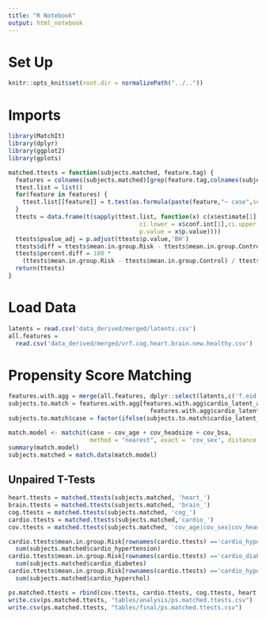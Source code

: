 ```yaml
---
title: "R Notebook"
output: html_notebook
---
```


# Set Up
```r
knitr::opts_knit$set(root.dir = normalizePath("../.."))
```

# Imports
```r
library(MatchIt)
library(dplyr)
library(ggplot2)
library(gplots)
```

```r
matched.ttests = function(subjects.matched, feature.tag) {
  features = colnames(subjects.matched)[grep(feature.tag,colnames(subjects.matched))]
  ttest.list = list()
  for(feature in features) {
    ttest.list[[feature]] = t.test(as.formula(paste(feature,"~ case",sep='')), subjects.matched)
  }
  ttests = data.frame(t(sapply(ttest.list, function(x) c(x$estimate[1], x$estimate[2], 
                                     ci.lower = x$conf.int[1],ci.upper = x$conf.int[2],
                                     p.value = x$p.value))))
  ttests$pvalue_adj = p.adjust(ttests$p.value,'BH')
  ttests$diff = ttests$mean.in.group.Risk - ttests$mean.in.group.Control
  ttests$percent.diff = 100 *
    (ttests$mean.in.group.Risk - ttests$mean.in.group.Control) / ttests$mean.in.group.Control
  return(ttests)
}
```


# Load Data
```r
latents = read.csv('data_derived/merged/latents.csv')
all.features = 
  read.csv('data_derived/merged/vrf.cog.heart.brain.new.healthy.csv')
```


# Propensity Score Matching
```r
features.with.agg = merge(all.features, dplyr::select(latents,c('f.eid','cardio_latent_agg')), by='f.eid')
subjects.to.match = features.with.agg[features.with.agg$cardio_latent_agg == 0 | 
                                        features.with.agg$cardio_latent_agg >= 5,]
subjects.to.match$case = factor(ifelse(subjects.to.match$cardio_latent_agg == 0,"Control","Risk"))
```

```r
match.model <- matchit(case ~ cov_age + cov_headsize + cov_bsa,
                       method = "nearest", exact = 'cov_sex', distance = "glm", data = subjects.to.match)
summary(match.model)
subjects.matched = match.data(match.model)
```

## Unpaired T-Tests

```r
heart.ttests = matched.ttests(subjects.matched, 'heart_')
brain.ttests = matched.ttests(subjects.matched, 'brain_')
cog.ttests = matched.ttests(subjects.matched, 'cog_')
cardio.ttests = matched.ttests(subjects.matched,'cardio_')
cov.ttests = matched.ttests(subjects.matched, 'cov_age|cov_sex|cov_headsize|cov_bsa')
```

```r
cardio.ttests$mean.in.group.Risk[rownames(cardio.ttests) =='cardio_hypertension'] =
  sum(subjects.matched$cardio_hypertension)
cardio.ttests$mean.in.group.Risk[rownames(cardio.ttests) =='cardio_diabetes'] = 
  sum(subjects.matched$cardio_diabetes)
cardio.ttests$mean.in.group.Risk[rownames(cardio.ttests) =='cardio_hyperchol'] = 
  sum(subjects.matched$cardio_hyperchol)
```



```r
ps.matched.ttests = rbind(cov.ttests, cardio.ttests, cog.ttests, heart.ttests, brain.ttests)
write.csv(ps.matched.ttests, "tables/analysis/ps.matched.ttests.csv")
write.csv(ps.matched.ttests, "tables/final/ps.matched.ttests.csv")
```





